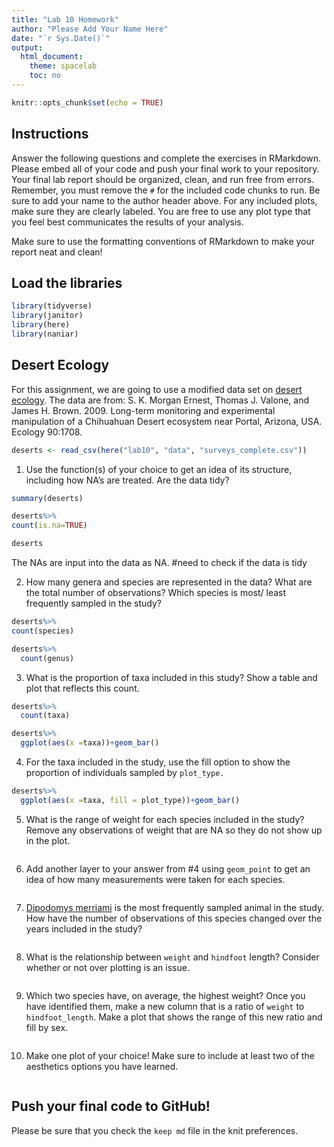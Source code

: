 ```yaml
---
title: "Lab 10 Homework"
author: "Please Add Your Name Here"
date: "`r Sys.Date()`"
output:
  html_document:
    theme: spacelab
    toc: no
---
```


```r
knitr::opts_chunk$set(echo = TRUE)
```

## Instructions
Answer the following questions and complete the exercises in RMarkdown. Please embed all of your code and push your final work to your repository. Your final lab report should be organized, clean, and run free from errors. Remember, you must remove the `#` for the included code chunks to run. Be sure to add your name to the author header above. For any included plots, make sure they are clearly labeled. You are free to use any plot type that you feel best communicates the results of your analysis.  

Make sure to use the formatting conventions of RMarkdown to make your report neat and clean!  

## Load the libraries
```r
library(tidyverse)
library(janitor)
library(here)
library(naniar)
``` 

## Desert Ecology
For this assignment, we are going to use a modified data set on [desert ecology](http://esapubs.org/archive/ecol/E090/118/). The data are from: S. K. Morgan Ernest, Thomas J. Valone, and James H. Brown. 2009. Long-term monitoring and experimental manipulation of a Chihuahuan Desert ecosystem near Portal, Arizona, USA. Ecology 90:1708.
```r
deserts <- read_csv(here("lab10", "data", "surveys_complete.csv"))
```

1. Use the function(s) of your choice to get an idea of its structure, including how NA's are treated. Are the data tidy?  
```r
summary(deserts)
```
```r
deserts%>%
count(is.na=TRUE)
```
```r
deserts
```

The NAs are input into the data as NA. #need to check if the data is tidy

2. How many genera and species are represented in the data? What are the total number of observations? Which species is most/ least frequently sampled in the study?
```r
deserts%>%
count(species)
```
```r
deserts%>%
  count(genus)
```

3. What is the proportion of taxa included in this study? Show a table and plot that reflects this count.
```r
deserts%>%
  count(taxa)
```
```r
deserts%>%
  ggplot(aes(x =taxa))+geom_bar()
```


4. For the taxa included in the study, use the fill option to show the proportion of individuals sampled by `plot_type.`
```r
deserts%>%
  ggplot(aes(x =taxa, fill = plot_type))+geom_bar()
```

5. What is the range of weight for each species included in the study? Remove any observations of weight that are NA so they do not show up in the plot.
```r

```

6. Add another layer to your answer from #4 using `geom_point` to get an idea of how many measurements were taken for each species.
```r

```

7. [Dipodomys merriami](https://en.wikipedia.org/wiki/Merriam's_kangaroo_rat) is the most frequently sampled animal in the study. How have the number of observations of this species changed over the years included in the study?
```r

```

8. What is the relationship between `weight` and `hindfoot` length? Consider whether or not over plotting is an issue.
```r

```

9. Which two species have, on average, the highest weight? Once you have identified them, make a new column that is a ratio of `weight` to `hindfoot_length`. Make a plot that shows the range of this new ratio and fill by sex.
```r

```

10. Make one plot of your choice! Make sure to include at least two of the aesthetics options you have learned.
```r

```

## Push your final code to GitHub!
Please be sure that you check the `keep md` file in the knit preferences. 